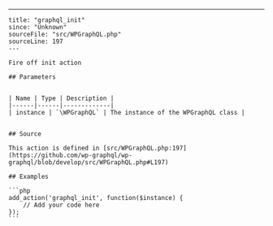 ---
    title: "graphql_init"
    since: "Unknown"
    sourceFile: "src/WPGraphQL.php"
    sourceLine: 197
    ---
    
    Fire off init action
    
    ## Parameters
    
    
    | Name | Type | Description |
    |------|------|-------------|
    | instance | `\WPGraphQL` | The instance of the WPGraphQL class |
    
    
    ## Source

    This action is defined in [src/WPGraphQL.php:197](https://github.com/wp-graphql/wp-graphql/blob/develop/src/WPGraphQL.php#L197)

    ## Examples

    ```php
    add_action('graphql_init', function($instance) {
        // Add your code here
    });
    ```
    